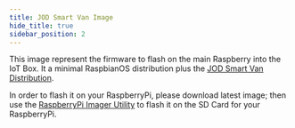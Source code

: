 ```yaml
---
title: JOD Smart Van Image
hide_title: true
sidebar_position: 2
---
```


<!--
 FROM   @site/src/components/templates/PageSoftware
 VER    1.0.3
-->





<SoftwareTitle
  name={software_name}
  status={software_status} />

<SoftwareHeader
  name={software_name}
  code={software_code}
  category={software_category}
  language={software_language}
  current_status={software_status}
  current_version={software_version} >

This image represent the firmware to flash on the main Raspberry into the IoT Box.
It a minimal RaspbianOS distribution plus the [JOD Smart Van Distribution](/docs/software/firmware/jod_smart_van).

In order to flash it on your RaspberryPi, please download latest image; then
use the [RaspberryPi Imager Utility](https://www.raspberrypi.com/news/raspberry-pi-imager-imaging-utility/)
to flash it on the SD Card for your RaspberryPi.

</SoftwareHeader>
